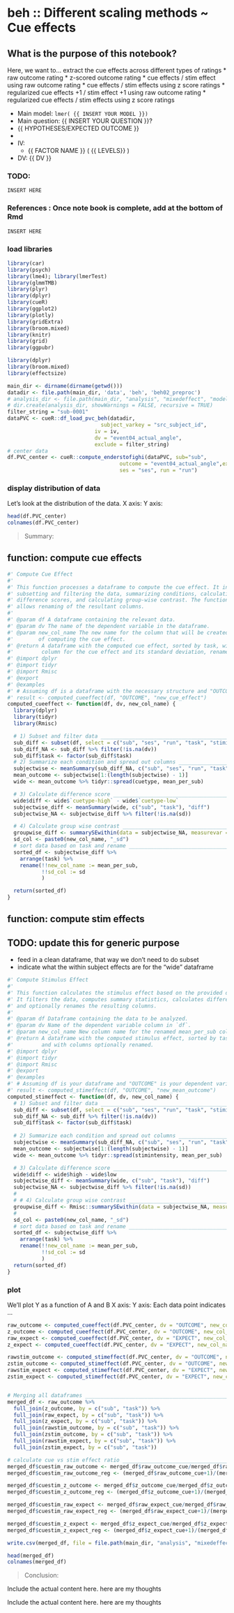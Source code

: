 # beh ::  Different scaling methods ~  Cue effects {#cueeffects}

## What is the purpose of this notebook? {.unlisted .unnumbered}

Here, we want to... extract the cue effects across different types of ratings
* raw outcome rating
* z-scored outcome rating
* cue effects / stim effect using raw outcome rating
* cue effects / stim effects using z score ratings
* regularized cue effects +1 / stim effect +1 using raw outcome rating
* regularized cue effects / stim effects using z score ratings

* Main model: `lmer( {{ INSERT YOUR MODEL }})` 
* Main question: {{ INSERT YOUR QUESTION }}? 
* {{ HYPOTHESES/EXPECTED OUTCOME }}
* 
* IV: 
  - {{ FACTOR NAME }} ( {{ LEVELS}} )
* DV: {{ DV }}


### TODO: 
```
INSERT HERE
```

### References : Once note book is complete, add at the bottom of Rmd
```
INSERT HERE
```

### load libraries {.unlisted .unnumbered}
```r
library(car)
library(psych)
library(lme4); library(lmerTest)
library(glmmTMB)
library(plyr)
library(dplyr)
library(cueR)
library(ggplot2)
library(plotly)
library(gridExtra)
library(broom.mixed)
library(knitr)
library(grid)
library(ggpubr)

library(dplyr)
library(broom.mixed)
library(effectsize)
```

```r
main_dir <- dirname(dirname(getwd()))
datadir <- file.path(main_dir, 'data', 'beh', 'beh02_preproc')
# analysis_dir <- file.path(main_dir, "analysis", "mixedeffect", "model09_var", as.character(Sys.Date()))
# dir.create(analysis_dir, showWarnings = FALSE, recursive = TRUE)
filter_string = "sub-0001"
dataPVC <- cueR::df_load_pvc_beh(datadir,
                              subject_varkey = "src_subject_id",
                            iv = iv,
                            dv = "event04_actual_angle",
                            exclude = filter_string)
# center data
df.PVC_center <- cueR::compute_enderstofighi(dataPVC, sub="sub",
                                    outcome = "event04_actual_angle",expect= "event02_expect_angle",
                                    ses = "ses", run = "run")
```

### display distribution of data
Let's look at the distribution of the data. X axis: Y axis: 
```r
head(df.PVC_center)
colnames(df.PVC_center)
```
> Summary: 


## function: compute cue effects
```r
#' Compute Cue Effect
#'
#' This function processes a dataframe to compute the cue effect. It involves 
#' subsetting and filtering the data, summarizing conditions, calculating 
#' difference scores, and calculating group-wise contrast. The function also 
#' allows renaming of the resultant columns.
#'
#' @param df A dataframe containing the relevant data.
#' @param dv The name of the dependent variable in the dataframe.
#' @param new_col_name The new name for the column that will be created as a result 
#'        of computing the cue effect.
#' @return A dataframe with the computed cue effect, sorted by task, with a new 
#'         column for the cue effect and its standard deviation, renamed as specified.
#' @import dplyr
#' @import tidyr
#' @import Rmisc
#' @export
#' @examples
#' # Assuming df is a dataframe with the necessary structure and "OUTCOME" is your dependent variable:
#' result <- computed_cueeffect(df, "OUTCOME", "new_cue_effect")
computed_cueeffect <- function(df, dv, new_col_name) {
  library(dplyr)
  library(tidyr)
  library(Rmisc)

  # 1) Subset and filter data __________________________________________________
  sub_diff <- subset(df, select = c("sub", "ses", "run", "task", "stimintensity", "cuetype", dv))
  sub_diff_NA <- sub_diff %>% filter(!is.na(dv))
  sub_diff$task <- factor(sub_diff$task)
  # 2) Summarize each condition and spread out columns _________________________
  subjectwise <- meanSummary(sub_diff_NA, c("sub", "ses", "run", "task", "cuetype", "stimintensity"), dv)
  mean_outcome <- subjectwise[1:(length(subjectwise) - 1)]
  wide <- mean_outcome %>% tidyr::spread(cuetype, mean_per_sub)

  # 3) Calculate difference score ______________________________________________
  wide$diff <- wide$`cuetype-high` - wide$`cuetype-low`
  subjectwise_diff <- meanSummary(wide, c("sub", "task"), "diff")
  subjectwise_NA <- subjectwise_diff %>% filter(!is.na(sd))

  # 4) Calculate group wise contrast ___________________________________________
  groupwise_diff <- summarySEwithin(data = subjectwise_NA, measurevar = "mean_per_sub", withinvars = "task", idvar = "sub")
  sd_col <- paste0(new_col_name, "_sd")
  # sort data based on task and rename _________________________________________
  sorted_df <- subjectwise_diff %>%
    arrange(task) %>%
    rename(!!new_col_name := mean_per_sub, 
           !!sd_col := sd
           )

  return(sorted_df)
}

```

## function: compute stim effects
## TODO: update this for generic purpose
* feed in a clean dataframe, that way we don't need to do subset
* indicate what the within subject effects are for the "wide" dataframe
```r
#' Compute Stimulus Effect
#'
#' This function calculates the stimulus effect based on the provided dataframe.
#' It filters the data, computes summary statistics, calculates difference scores,
#' and optionally renames the resulting columns.
#'
#' @param df Dataframe containing the data to be analyzed.
#' @param dv Name of the dependent variable column in `df`.
#' @param new_col_name New column name for the renamed mean_per_sub column.
#' @return A dataframe with the computed stimulus effect, sorted by task, 
#'         and with columns optionally renamed.
#' @import dplyr
#' @import tidyr
#' @import Rmisc
#' @export
#' @examples
#' # Assuming df is your dataframe and "OUTCOME" is your dependent variable:
#' result <- computed_stimeffect(df, "OUTCOME", "new_mean_outcome")
computed_stimeffect <- function(df, dv, new_col_name) {
  # 1) Subset and filter data __________________________________________________
  sub_diff <- subset(df, select = c("sub", "ses", "run", "task", "stimintensity", "cuetype", dv))
  sub_diff_NA <- sub_diff %>% filter(!is.na(dv))
  sub_diff$task <- factor(sub_diff$task)
 
  # 2) Summarize each condition and spread out columns _________________________
  subjectwise <- meanSummary(sub_diff_NA, c("sub", "ses", "run", "task", "cuetype", "stimintensity"), dv)
  mean_outcome <- subjectwise[1:(length(subjectwise) - 1)]
  wide <- mean_outcome %>% tidyr::spread(stimintensity, mean_per_sub)

  # 3) Calculate difference score ______________________________________________
  wide$diff <- wide$high - wide$low
  subjectwise_diff <- meanSummary(wide, c("sub", "task"), "diff")
  subjectwise_NA <- subjectwise_diff %>% filter(!is.na(sd))
  # 
  # # 4) Calculate group wise contrast _________________________________________
  groupwise_diff <- Rmisc::summarySEwithin(data = subjectwise_NA, measurevar = "mean_per_sub", withinvars = "task", idvar = "sub")
  # 
  sd_col <- paste0(new_col_name, "_sd")
  # sort data based on task and rename _________________________________________
  sorted_df <- subjectwise_diff %>%
    arrange(task) %>%
    rename(!!new_col_name := mean_per_sub, 
           !!sd_col := sd
           )
  return(sorted_df)
} 
```


### plot {.unlisted .unnumbered}
We'll plot Y as a function of A and B
X axis: 
Y axis:
Each data point indicates ... 


```r
raw_outcome <- computed_cueeffect(df.PVC_center, dv = "OUTCOME", new_col_name = "raw_outcome_cue")
z_outcome <- computed_cueeffect(df.PVC_center, dv = "OUTCOME", new_col_name = "z_outcome_cue")
raw_expect <- computed_cueeffect(df.PVC_center, dv = "EXPECT", new_col_name = "raw_expect_cue")
z_expect <- computed_cueeffect(df.PVC_center, dv = "EXPECT", new_col_name = "z_expect_cue")

rawstim_outcome <- computed_stimeffect(df.PVC_center, dv = "OUTCOME", new_col_name = "raw_outcome_stim")
zstim_outcome <- computed_stimeffect(df.PVC_center, dv = "OUTCOME", new_col_name = "z_outcome_stim")
rawstim_expect <- computed_stimeffect(df.PVC_center, dv = "EXPECT", new_col_name = "raw_expect_stim")
zstim_expect <- computed_stimeffect(df.PVC_center, dv = "EXPECT", new_col_name = "z_expect_stim")


# Merging all dataframes _______________________________________________________
merged_df <- raw_outcome %>%
  full_join(z_outcome, by = c("sub", "task")) %>%
  full_join(raw_expect, by = c("sub", "task")) %>%
  full_join(z_expect, by = c("sub", "task")) %>%
  full_join(rawstim_outcome, by = c("sub", "task")) %>%
  full_join(zstim_outcome, by = c("sub", "task")) %>%
  full_join(rawstim_expect, by = c("sub", "task")) %>%
  full_join(zstim_expect, by = c("sub", "task"))

# calculate cue vs stim effect ratio ___________________________________________
merged_df$cuestim_raw_outcome <- merged_df$raw_outcome_cue/merged_df$raw_outcome_stim
merged_df$cuestim_raw_outcome_reg <- (merged_df$raw_outcome_cue+1)/(merged_df$raw_outcome_stim+1)

merged_df$cuestim_z_outcome <- merged_df$z_outcome_cue/merged_df$z_outcome_stim
merged_df$cuestim_z_outcome_reg <- (merged_df$z_outcome_cue+1)/(merged_df$z_outcome_stim+1)

merged_df$cuestim_raw_expect <- merged_df$raw_expect_cue/merged_df$raw_expect_stim
merged_df$cuestim_raw_expect_reg <- (merged_df$raw_expect_cue+1)/(merged_df$raw_expect_stim+1)

merged_df$cuestim_z_expect <- merged_df$z_expect_cue/merged_df$z_expect_stim
merged_df$cuestim_z_expect_reg <- (merged_df$z_expect_cue+1)/(merged_df$z_expect_stim+1)

write.csv(merged_df, file = file.path(main_dir, "analysis", "mixedeffect", "dataframes", "beh_cueeffect_rawoutcome.csv"), row.names = FALSE)
```
```r
head(merged_df)
colnames(merged_df)
```



> Conclusion:


:::: {.infobox}
Include the actual content here. here are my thoughts
::::

:::: {.refbox}
Include the actual content here. here are my thoughts
::::

